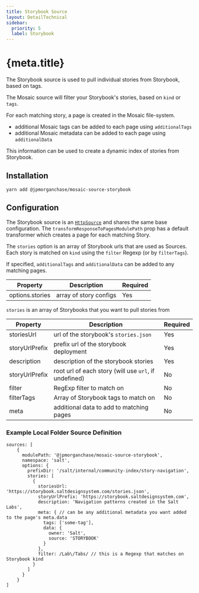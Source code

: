 ```yaml
---
title: Storybook Source
layout: DetailTechnical
sidebar:
  priority: 5
  label: Storybook
---
```


# {meta.title}

The Storybook source is used to pull individual stories from Storybook, based on tags.

The Mosaic source will filter your Storybook's stories, based on `kind` or `tags`.

For each matching story, a page is created in the Mosaic file-system.

- additional Mosaic tags can be added to each page using `additionalTags`
- additional Mosaic metadata can be added to each page using `additionalData`

This information can be used to create a dynamic index of stories from Storybook.

## Installation

`yarn add @jpmorganchase/mosaic-source-storybook`

## Configuration

The Storybook source is an [`HttpSource`](./https-source) and shares the same base configuration.
The `transformResponseToPagesModulePath` prop has a default transformer which creates a page for each matching Story.

The `stories` option is an array of Storybook urls that are used as Sources.
Each story is matched on `kind` using the `filter` Regexp (or by `filterTags`).

If specified, `additionalTags` and `additionalData` can be added to any matching pages.

| Property        | Description            | Required |
| --------------- | ---------------------- | -------- |
| options.stories | array of story configs | Yes      |

`stories` is an array of Storybooks that you want to pull stories from

| Property        | Description                                           | Required |
| --------------- | ----------------------------------------------------- | -------- |
| storiesUrl      | url of the storybook's `stories.json`                 | Yes      |
| storyUrlPrefix  | prefix url of the storybook deployment                | Yes      |
| description     | description of the storybook stories                  | Yes      |
| storyUrlPrefix  | root url of each story (will use `url`, if undefined) | No       |
| filter          | RegExp filter to match on                             | No       |
| filterTags      | Array of Storybook tags to match on                   | No       |
| meta            | additional data to add to matching pages              | No       |

### Example Local Folder Source Definition

```
sources: [
    {
      modulePath: '@jpmorganchase/mosaic-source-storybook',
      namespace: 'salt',
      options: {
        prefixDir: '/salt/internal/community-index/story-navigation',
        stories: [
          {
            storiesUrl: 'https://storybook.saltdesignsystem.com/stories.json',
            storyUrlPrefix: 'https://storybook.saltdesignsystem.com',
            description: 'Navigation patterns created in the Salt Labs',
            meta: { // can be any additional metadata you want added to the page's meta.data
              tags: ['some-tag'],
              data: {
                owner: 'Salt',
                source: 'STORYBOOK'
              }
            },
            filter: /Lab\/Tabs/ // this is a Regexp that matches on Storybook kind
          }
        ]
      }
    }
]
```
